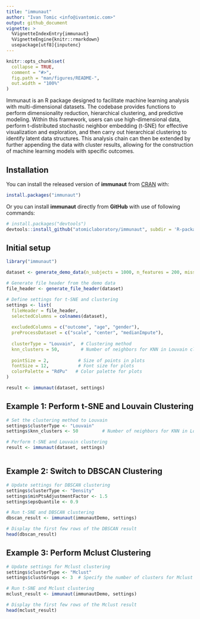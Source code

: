 ```yaml
---
title: "immunaut"
author: "Ivan Tomic <info@ivantomic.com>"
output: github_document
vignette: >
  %VignetteIndexEntry{immunaut}
  %VignetteEngine{knitr::rmarkdown}
  usepackage[utf8]{inputenc}
---
```


<!-- README.md is generated from README.Rmd. Please edit that file -->

```r
knitr::opts_chunk$set(
  collapse = TRUE,
  comment = "#>",
  fig.path = "man/figures/README-",
  out.width = "100%"
)
```
Immunaut is an R package designed to facilitate machine learning analysis with multi-dimensional datasets. The codebase provides functions to perform dimensionality reduction, hierarchical clustering, and predictive modeling. Within this framework, users can use high-dimensional data, perform t-distributed stochastic neighbor embedding (t-SNE) for effective visualization and exploration, and then carry out hierarchical clustering to identify latent data structures. This analysis chain can then be extended by further appending the data with cluster results, allowing for the construction of machine learning models with specific outcomes. 

## Installation

You can install the released version of **immunaut** from [CRAN](https://CRAN.R-project.org) with:

``` r
install.packages("immunaut")
```
Or you can install **immunaut** directly from **GitHub** with use of following commands:

```r
# install.packages("devtools")
devtools::install_github("atomiclaboratory/immunaut", subdir = 'R-package')
```

## Initial setup
```r
library("immunaut")

dataset <- generate_demo_data(n_subjects = 1000, n_features = 200, missing_prob = 0.1)

# Generate file header from the demo data
file_header <- generate_file_header(dataset)

# Define settings for t-SNE and clustering
settings <- list(
  fileHeader = file_header,
  selectedColumns = colnames(dataset),
  
  excludedColumns = c("outcome", "age", "gender"),
  preProcessDataset = c("scale", "center", "medianImpute"),
  
  clusterType = "Louvain",  # Clustering method
  knn_clusters = 50,        # Number of neighbors for KNN in Louvain clustering
  
  pointSize = 2,           # Size of points in plots
  fontSize = 12,           # Font size for plots
  colorPalette = "RdPu"   # Color palette for plots
)

result <- immunaut(dataset, settings)


```

## Example 1: Perform t-SNE and Louvain Clustering
```r
# Set the clustering method to Louvain
settings$clusterType <- "Louvain"   
settings$knn_clusters <- 50         # Number of neighbors for KNN in Louvain clustering

# Perform t-SNE and Louvain clustering
result <- immunaut(dataset, settings)



```

## Example 2: Switch to DBSCAN Clustering
```r
# Update settings for DBSCAN clustering
settings$clusterType <- "Density"
settings$minPtsAdjustmentFactor <- 1.5
settings$epsQuantile <- 0.9

# Run t-SNE and DBSCAN clustering
dbscan_result <- immunaut(immunautDemo, settings)

# Display the first few rows of the DBSCAN result
head(dbscan_result)

```

## Example 3: Perform Mclust Clustering
```r
# Update settings for Mclust clustering
settings$clusterType <- "Mclust"
settings$clustGroups <- 3  # Specify the number of clusters for Mclust

# Run t-SNE and Mclust clustering
mclust_result <- immunaut(immunautDemo, settings)

# Display the first few rows of the Mclust result
head(mclust_result)
```
